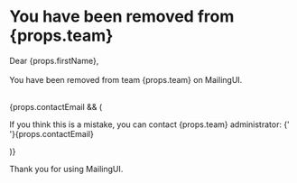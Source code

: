 # You have been removed from {props.team}

Dear {props.firstName},<br/><br/>
You have been removed from team {props.team} on MailingUI.

<Badge src={props.teamImage} alt={props.teamImageAlt} name={props.team} />
<br/>
{props.contactEmail && (
    <P>If you think this is a mistake, you can contact {props.team} administrator:
        {' '}<Link href={`mailto:${props.contactEmail}`}>{props.contactEmail}</Link>
    </P>
)}

Thank you for using MailingUI.